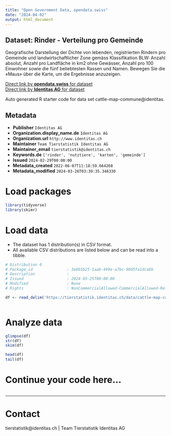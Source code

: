 ```yaml
---
title: "Open Government Data, opendata.swiss"
date: "2024-04-02"
output: html_document
---
```


## Dataset: Rinder - Verteilung pro Gemeinde

Geografische Darstellung der Dichte von lebenden, registrierten Rindern pro Gemeinde und landwirtschaftlicher Zone gemäss Klassifikation BLW: Anzahl absolut, Anzahl pro Landfläche in km2 ohne Gewässer, Anzahl pro 100 Einwohner sowie die fünf beliebtesten Rassen und Namen. Bewegen Sie die «Maus» über die Karte, um die Ergebnisse anzuzeigen.

[Direct link by **opendata.swiss** for dataset](https://opendata.swiss/de/dataset/rinder-verteilung-pro-gemeinde)<br>
[Direct link by **Identitas AG** for dataset](https://tierstatistik.identitas.ch/)

Auto generated R starter code for data set cattle-map-commune@identitas.

## Metadata

- **Publisher** `Identitas AG`
- **Organization.display_name.de** `Identitas AG`
- **Organization.url** `http://www.identitas.ch`
- **Maintainer** `Team Tierstatistik Identitas AG`
- **Maintainer_email** `tierstatistik@identitas.ch`
- **Keywords.de** `['rinder', 'nutztiere', 'karten', 'gemeinde']`
- **Issued** `2024-02-29T00:00:00`
- **Metadata_created** `2022-06-07T11:18:59.664268`
- **Metadata_modified** `2024-03-26T03:39:35.346330`


# Load packages

```r

library(tidyverse)
library(skimr)

```

# Load data

-   The dataset has 1 distribution(s) in CSV format.
-   All available CSV distributions are listed below and can be read into a tibble.

```r

# Distribution 0
# Package_id               : 3e6b5b25-1aab-499e-a7bc-90d5fa1dca6b
# Description              : 
# Issued                   : 2024-03-25T00:00:00
# Modified                 : None
# Rights                   : NonCommercialAllowed-CommercialAllowed-ReferenceRequired

df <- read_delim('https://tierstatistik.identitas.ch/data/cattle-map-commune.csv')



```

# Analyze data

```r

glimpse(df)
str(df)
skim(df)

head(df)
tail(df)

```

# Continue your code here...

```r

```

------------------------------------------------------------------------

# Contact

tierstatistik@identitas.ch | Team Tierstatistik Identitas AG

